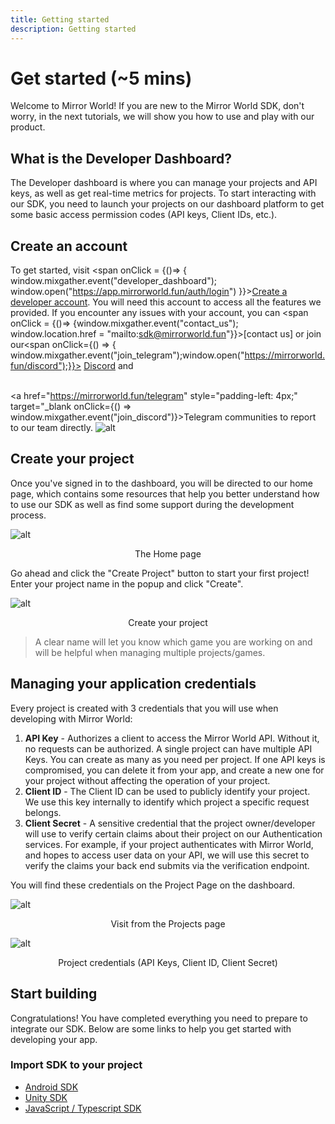 ```yaml
---
title: Getting started
description: Getting started
---
```


# Get started (~5 mins)

Welcome to Mirror World! If you are new to the Mirror World SDK, don't worry, in
the next tutorials, we will show you how to use and play with our product.

## What is the Developer Dashboard?

The Developer dashboard is where you can manage your projects and API keys, as
well as get real-time metrics for projects. To start interacting with our SDK,
you need to launch your projects on our dashboard platform to get some basic
access permission codes (API keys, Client IDs, etc.).

## Create an account

To get started, visit <span onClick = {()=> {
window.mixgather.event("developer_dashboard");
window.open("https://app.mirrorworld.fun/auth/login")
}}>[Create a developer account]()</span>. You will need this account to access
all the features we provided. If you encounter any issues with your account, you
can <span onClick = {()=> {window.mixgather.event("contact_us");
window.location.href = "mailto:sdk@mirrorworld.fun"}}>[contact us]</span> or
join our<span onClick={() => {
window.mixgather.event("join_telegram");window.open("https://mirrorworld.fun/discord");}}> [Discord]()</span> and <div>&nbsp;</div> <a href="https://mirrorworld.fun/telegram" style="padding-left: 4px;" target="_blank onClick={() => window.mixgather.event("join_discord")}>Telegram</a> communities to report to our team directly.
![alt](https://market-assets.mirrorworld.fun/process/step1.png)

## Create your project

Once you've signed in to the dashboard, you will be directed to our home page,
which contains some resources that help you better understand how to use our SDK
as well as find some support during the development process.

![alt](https://market-assets.mirrorworld.fun/process/step2.png)

<p align="center">The Home page</p>

Go ahead and click the "Create Project" button to start your first project!
Enter your project name in the popup and click "Create".

![alt](https://market-assets.mirrorworld.fun/process/step3.png)

<p align="center">Create your project</p>

> A clear name will let you know which game you are working on and will be
> helpful when managing multiple projects/games.

## Managing your application credentials

Every project is created with 3 credentials that you will use when developing
with Mirror World:

1. **API Key** - Authorizes a client to access the Mirror World API. Without it,
   no requests can be authorized. A single project can have multiple API Keys.
   You can create as many as you need per project. If one API keys is
   compromised, you can delete it from your app, and create a new one for your
   project without affecting the operation of your project.
2. **Client ID** - The Client ID can be used to publicly identify your project.
   We use this key internally to identify which project a specific request
   belongs.
3. **Client Secret** - A sensitive credential that the project owner/developer
   will use to verify certain claims about their project on our Authentication
   services. For example, if your project authenticates with Mirror World, and
   hopes to access user data on your API, we will use this secret to verify the
   claims your back end submits via the verification endpoint.

You will find these credentials on the Project Page on the dashboard.

![alt](https://market-assets.mirrorworld.fun/process/step4.png)

<p align="center">Visit from the Projects page</p>

![alt](https://market-assets.mirrorworld.fun/process/step6.png)

<p align="center">Project credentials (API Keys, Client ID, Client Secret)</p>

## Start building

Congratulations! You have completed everything you need to prepare to integrate
our SDK. Below are some links to help you get started with developing your app.

### Import SDK to your project

- [Android SDK](/integration/android)
- [Unity SDK](/integration/unity)
- [JavaScript / Typescript SDK](/integration/js)

